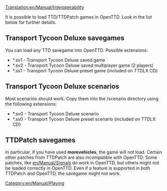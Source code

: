 [[Translation:en/Manual/Interoperability]]
[[Category:en/Manual/Playing]]

It is possible to load TTD/TTDPatch games in OpenTTD. Look in the list below for further details.

==Transport Tycoon Deluxe savegames==
You can load any TTD savegame into OpenTTD. Possible extensions:
* *.sv1 - Transport Tycoon Deluxe saved game
* *.sv2 - Transport Tycoon Deluxe saved multiplayer game (2 players)
* *.ss1 - Transport Tycoon Deluxe preset game (included on TTDLX CD)

==Transport Tycoon Deluxe scenarios==
Most scenarios should work. Copy them into the /scenario directory using the following extensions:
* *.sv0 - Transport Tycoon Deluxe scenario
* *.ss0 - Transport Tycoon Deluxe preset scenario (included on TTDLX CD)

==TTDPatch savegames==
{{en/Warning|Not all TTDPatch savegames can be loaded into OpenTTD!}} In particular, if you have used '''morevehicles''', the game will not load. Certain other patches from TTDPatch are also incompatible with OpenTTD. Some patches, like [[en/Manual/Signals]] do work in OpenTTD, but others might not be loaded correctly in OpenTTD. Even if a feature is supported in both TTDPatch and OpenTTD, the savegame might not work.